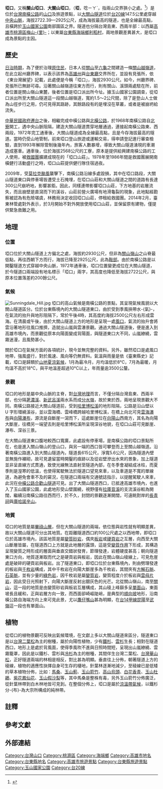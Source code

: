 {{坐標|23|15|54.6|N|120|57|28.9|E|display=title}}
{{multiple image
| footer   = 上圖二張為大關山隧道口的外觀。因關山越嶺道之州廳界所呈現地形是處埡口，大關山隧道從它的正下方穿過中央山脈，故在南橫公路上則以它命名「埡口」；圖右所示西口一景，可見隧道外立有一面寫著「埡口」地名標示牌。
| image1   = 大關山隧道 - panoramio.jpg
| width1   = 200
| caption1 = 東口一景，位於臺東縣。
| image2   = 南橫大關山隧道.JPG
| width2   = 180
| caption2 = 西口一景，位於高雄市。
}}
'''埡口'''{{NoteTag|name=埡口|埡口此名為多數文獻（含學術單位、政府機關之網站記載）所採用，其中在學術方面，各文獻報告偶見「關山埡口」、「大關山埡口」等不同用名，故本文為表統一用名，乃採多數者稱之。至於「啞口」，此一寫法與發音皆與埡口不同，也是常見的錯誤，在《南橫公路梅山－埡口沿線觀光遊憩系統整體規劃研究》有此提及，地名原標示啞口，今已更成埡口。埡口的範圍，在本文撰述是以台20線約142公里左右，向東至152公里左右，涵蓋大關山隧道至向陽大斷崖。}}，又稱'''關山埡口'''、'''大關山埡口'''{{NoteTag|name=埡口}}，（'''埡'''，唸ㄧㄚˋ，指兩山交界狹小之處。<ref>{{Cite web|title=教育部異體字字典|url=https://dict.variants.moe.edu.tw/variants/rbt/word_attribute.rbt?quote_code=QzAxNjky}}</ref>）是位於[[台灣|台灣]][[南橫公路|南橫公路]]的[[山道|山口]]及旅遊景點，以[[大關山隧道|大關山隧道]]位於[[台20線|台20線]]147.5公里處穿越[[中央山脈|中央山脈]]，海拔2722.39—2925公尺，成為海拔最高的隧道{{NoteTag|name=海拔最高|海拔最高的隧道指公路總局所屬之養護道路為範圍，並以《1：10,000天池》標示2722.39公尺高度為依據，相較於合歡山隧道高度僅2564.67公尺，則為次高。}}，也是全線最高點，且橫跨於[[玉山國家公園|玉山國家公園]]南部園區之界{{r|map|mileage|ysnp}}。隧道也分隔台灣島東、西兩半部：以西屬[[高雄市|高雄市]][[桃源區|桃源區]][[梅山里|梅山-{里}-]]；以東屬[[台東縣|台東縣]][[海端鄉|海端鄉]][[利稻村|利稻村]]，兩地景觀差異甚大，是埡口成為景點的主因{{r|海端鄉|桃源鄉|王鑫}}。

==歷史==
[[台灣日治時期|日治時期]]，為了便於治理[[臺灣原住民族|原住民]]，日本人從[[里壟區|關山]]至[[六龜庄|六龜]]之間建造一條[[關山越嶺道|關山越嶺道]]，在此立起州廳界碑，以表示該界為[[高雄州|高雄州]]與[[台東廳|台東廳]]交界所在，並設有見張所，依《東台灣展望》記載，此處便是今稱「埡口」{{NoteTag|name=埡口}}，海拔2930公尺{{r|林古松|毛利}}。如今，州廳界碑、見張所已無跡可尋{{r|林古松}}。沿著關山越嶺道往東方而行，則有關山{{NoteTag|關山駐在所位於關山嶺山東南麓，大關山駐在所位於通往塔關山的山徑旁，依楊淑媛撰《歷史與記憶之間：大關山事件》可知，[[大關山事件|大關山事件]]發生與關山駐在所並無關連，且與大關山駐在所是不同地方，故一字之差可辨析，大關山事件便於本文不撰述。}}、溪頭兩處駐在所，前者位置是關山嶺山東麓，後者位置是埡口派出所今址{{r|林古松}}。據玉山國家公園調查，從埡口派出所至大關山隧道這一段關山越嶺道，寬約1.5～2公尺間，除了是登山人士做為山徑步行之用，仍可見得其路跡，其餘路段有的是埋沒在草叢，或者是被崩坍給流失{{r|林古松}}。

[[中華民國政府遷台|中華民國政府遷台]]之後，相繼完成中橫公路與[[北橫公路|北橫公路]]，於1968年南橫公路自[[北寮里_(南化區)|北寮]]開工，遇中央山脈阻隔，建造大關山隧道貫穿地層通過，連接起南橫公路東、西兩段，1972年完工通車後，大關山隧道成為全線最高點，且是今存海拔最高的隧道{{NoteTag|name=海拔最高}}{{r|tourism|road}}。當時仍受山地管制，前來埡口登山旅遊或運輸交易，得申請登記進行審查檢驗，直到1993年解除管制後幾年內{{NoteTag|name=登山口|1=位於南橫公路上埡口景點已於1993年解除管制範圍，依[http://www.ysnp.gov.tw/needing.aspx?needingID=3&id=3 玉山國家公園網站]公告，關山嶺山仍屬管制範圍，未受申請則不可進入登山口。}}，旅客人數暴增，導致大關山隧道湧現的車潮造成塞車{{r|Yuanshan}}。通車後，位於海拔2568公尺的工寮，原本是提供給興建南橫公路的工人使用，被[[救國團|救國團]]擴建成現在的「埡口山莊」{{r|盧太城}}。1978年至1986年間是救國團展開南橫健行活動盛行之時，埡口山莊提供健行隊住宿過夜{{r|盧太城}}。

2009年，受[[颱風莫拉克_(2009年)|莫拉克颱風]]襲擊下，南橫公路沿線多處毀損，其中在埡口路段，大關山隧道東口與停車場皆遭受土石掩埋，在埡口山莊和大關山隧道之間的道路有長達300公尺崩坍地，影響甚鉅{{r|libertytimes|cdnews}}。因此，同樣連帶影響埡口山莊，下方地基的岩層流失，而且崩壁是直瀉而下的溪谷，山莊前營火廣場有地滑龜裂的現象，此地點經勘察被認為有危險堪虞，林務局決定收回埡口山莊，停租給救國團{{r|王秀亭|汪智博}}。2014年2月，臺東林管處對外表示，於3月開始不對外開放使用埡口山莊，並保留原有建物，僅提供緊急救難之用{{r|王秀亭|汪智博}}。

==地理==
===位置===
埡口位於大關山隧道上方偏北之處{{NoteTag|從各文獻整理出，埡口的位置可分三處：（1）關山越嶺道之州廳界碑所在。（2）地形而言，山脊最低處即為埡口，與州廳界碑位置相距不遠。（3）是指今大關山隧道，為南橫公路通過埡口所在。}}，海拔約2930公尺，但非為[[關山嶺山|關山嶺山]]之山脊最低點，再往西朝下方而行，海拔已降至2925公尺，此為[[鞍部|鞍部]]{{r|Yuanshan}}。由於南橫公路是以開鑿隧道方式穿越中央山脈，1972年通車後，埡口位置變更成位在大關山隧道，於今隧道口兩端設有地名標示「埡口」兩字，其高度也降低至海拔2722公尺，與原本位置落差約200餘公尺{{r|Yuanshan|林古松}}。

===氣候===
[[File:Sunningdale_Hill.jpg|thumb]]
埡口的高山氣候是南橫公路的景點，其呈現氣候風貌以大關山隧道區分。位於台東縣境內的大關山隧道東口，由於受到季風挾帶水-{氣}-，在氣流的抬升與地形阻隔下，常於午後4時，其高度約海拔2500公尺左右形成雲海{{r|search}}。在清晨或午後，由於大關山隧道上方的地形是呈現一處[[風口|風口]]，氣流的抬升會將雲沿著地形往風口推擠，造就出山嵐與雲瀑景觀{{r|search|tourism}}。通過大關山隧道後，便是進入到高雄市境內，而景觀從原本向陽面變成背陽面，與隧道東口大不同，山嵐繚繞，雲霧迷漫，且風勢甚小{{r|search|洪長源}}。

關於埡口在氣候方面的各項統計，現今並無完整的資料{{NoteTag|埡口在各項氣候的記載，如：雨量、氣溫、風速等，由於並無設立測候站，在有關文獻甚少，且桃源鄉與海端鄉尚無鄉志，故無法對於埡口做確實的氣候瞭解。}}。另外，雖然埡口是處風口地帶，強風盛行，對於風速、風向等仍無資料{{r|exploitation}}。氣溫與雨量是依《臺東縣史》記載，埡口是歸類於[[山地夏涼氣候|山地夏涼氣候]]，1月為最冷月，月均溫低於8℃，7月為最暖，月均溫不高於18℃，與平地溫差超過10℃以上，年雨量逾3500公釐{{r|weather}}。

===景觀===
埡口的地形是屬中央山脈的主脊，對[[台灣地理|台灣地理]]而言，不僅分隔台灣島東、西兩半部，也分隔[[荖濃溪|荖濃溪]]、[[新武呂溪|新武呂溪]]兩水系而成[[分水嶺|分水嶺]]，故於東於西，兩地呈現景觀大不同{{r|王鑫}}。南橫公路接近大關山隧道前，受到[[哈里博松溪|哈里博松溪]]{{NoteTag|哈里博松溪是新武呂溪上游，源自向陽大斷崖，至[[利稻|利稻]]與[[馬斯博爾溪|馬斯博爾溪]]匯流，南橫公路於該溪東北側沿岸而行。}}的地形阻隔，公路是沿山壁以 U 字形環繞溪谷，並以雲海橋、雲峰橋跨越哈里博松溪，在橋上向北可見[[雲海瀑布|雲海瀑布]]與[[向陽瀑布|向陽瀑布]]，源流是自斷崖一瀉而下，這處斷崖位在[[向陽山|向陽山]]西南方，其名為向陽大斷崖，往橋另一端望去則是哈里博松溪所呈現深谷地貌，在埡口山莊可見斷崖、瀑布、深谷三景{{r|海端鄉|王鑫|tourism}}。

在大關山隧道東口腹地較西口寬廣，此處設有停車場，是南橫公路的埡口景點所在，也是進入關山嶺山的登山口{{NoteTag|name=登山口}}，與另一端的西口皆可攀登而上至關山越嶺道{{r|洪長源|Yuanshan|林古松}}。沿著南橫公路進入到大關山隧道內，隧道長615公尺，淨寬5.6公尺，因為隧道內壁並無施作襯砌，故可見遺留當時開鑿的痕跡以及從岩壁滲出水來的景象，加上隧道並非呈直線方式貫通，致使光線無法直射至隧道內部，在冬季會凝結成冰柱，而夏季則是溼寒的低溫，也使得駕駛無法於隧道口望見來車，以及車道是不寬的單線道，為避免會車不及的窘況，在隧道口兩端有交通號誌指示，以提醒駕駛人來車，此況在[[中橫公路|中橫公路]][[大禹嶺#合歡山隧道|合歡山隧道]]可見{{r|search|tourism|洪長源|tunnel}}。出了大關山隧道西口，已抵達高雄市境內，也進入了玉山國家公園，此處地形受山壁圍繞，視野僅有[[拉庫音溪|拉庫音溪]]的支流溪谷較為開闊，繼續沿南橫公路往西而行，於不久，封閉的景觀逐漸開闊，可遠眺對岸的[[長青祠|長青祠]]與[[庫哈諾辛山|庫哈諾辛山]]{{r|map|search}}。

===地質===
埡口的地質是屬[[畢祿山層|畢祿山層]]，但在大關山隧道的兩端，依位態與岩性就有明顯差異，故以大關山隧道可分出其地質{{r|geology}}。在距離隧道西口約100公尺處之以西地帶，即埡口位於高雄市境內，該區地質是屬[[變質砂岩|變質砂岩]]，偶夾[[板岩|板岩]]或[[硬頁岩|硬頁岩]]之互層，向西至大關山斷層皆屬，在隧道西口上方就是此地層的露頭，這是受[[變質作用|變質作用]]下形成，其構造呈現變質之時形成的層面與垂直交錯狀發育，節理發達，岩體硬度甚高；朝向隧道東口方向，地質逐漸取而代之是硬頁岩與板岩，因此在關山嶺山稜線上，可見危崖處是破碎的硬頁岩與板岩{{r|洪長源|geology|report}}。出了隧道東口，即埡口位於台東縣境內，則由劈理發達的板岩與[[千枚岩|千枚岩]]構成，其中千枚岩在向陽大斷崖多為千枚岩，其間夾有[[方解石|方解石脈]]、[[石英|石英脈]]，並有少量的[[綠色岩|綠色岩]]，因千枚岩是屬[[變質岩|變質岩]]，變質程度介於板岩與[[雲母片岩|雲母片岩]]，因此受日光照射下，向陽大斷崖反射出銀灰色的光芒{{r|tourism|geology|report}}。北從關山嶺山，南至[[關山|關山]]，這一段的地質是由變質砂岩與板岩互層構成，其山稜上峰巔多呈[[單面山|單面山]]，東面坡長且緩和，正與岩層方向一致，而西面卻崎嶇陡峭，是典型的[[順向坡|順向坡]]地形，沿南橫公路自海端方向上來可見此景，尤以[[鷹仔嘴山|鷹仔嘴山]]甚為明顯，在[[台14甲線|台14甲線]][[昆陽_(南投縣)|昆陽]]至[[武嶺|武嶺]]這一段也有單面山{{NoteTag|這處單面山是[[合歡山|合歡主峰]]向南延伸的山麓，[[中橫公路|中橫公路]][[霧社支線|霧社支線]]於此橫切其山腰，闢成現今所見[[台14甲線|台14甲線]]，於[[昆陽_(南投縣)|昆陽]]、[[武嶺|武嶺]]皆可見單面山景觀。}}{{r|王鑫}}。

==植物==
從埡口的植物景觀可反映出氣候環境，在文獻上多以大關山隧道來區分，隧道東口是以[[台灣二葉松|台灣二葉松]]為主的樹種，屬於向陽性植物，少有[[台灣鐵杉|鐵杉]]、[[台灣雲杉|雲杉]]生長；相對在隧道西口，地形上是處於背風面，使得季風吹不進與日照時間短，呈現出山嵐繚繞、雲霧籠罩，因此是以鐵杉、雲杉與[[台灣冷杉|冷杉]]為主的樹種，其間伴生台灣二葉松、[[台灣華山松|台灣華山松]]，正好隧道兩端的林相是相反，對比甚為明顯{{r|search|洪長源|landscape}}。垂直往上分佈，朝著隧道上方的稜線，植物的適應性抉擇自身可生存的棲地，針葉林逐漸地減少，至稜線已是低矮的草本植物分佈，比如：[[馬桑|馬桑]]、[[玉山薊|玉山薊]]、[[玉山箭竹|玉山箭竹]]、[[高山烏頭|高山烏頭]]、[[白花香青|白花香青]]、[[玉山杜鵑|玉山杜鵑]]、[[紫花鳳仙花|紫花鳳仙花]]、[[玉山假沙梨|玉山假沙梨]]等，其中馬桑是整株有毒，另外玉山箭竹分佈廣泛，從針葉林帶到白木林地皆可見到{{r|search|Yuanshan}}。在整個分佈上，埡口是屬於[[涼溫帶氣候|涼溫帶氣候]]，以鐵杉分-{布}-為大宗所構成的純林帶{{r|Yuanshan|distribution}}。

==註釋==
{{NoteFoot}}

==參考文獻==
{{reflist|3|refs=
<ref name="map">{{cite book |title=《1：10,000天池》 |chapter=圖號：9519-I-24 |publisher=林務局 農林航空測量所 |year=1983 |language=zh-tw }}</ref>

<ref name="mileage">{{cite web |url=http://www.thb.gov.tw/TM/Menus/Menu02/main0203/main0203-4.aspx |title=臺20線里程-{表}- |publisher=公路總局 |accessdate=2010-04-11 |archiveurl=https://web.archive.org/web/20110616052722/http://www.thb.gov.tw/TM/Menus/Menu02/main0203/main0203-4.aspx |archivedate=2011-06-16 |language=zh-tw }}</ref>

<ref name="ysnp">{{cite web |url=http://www.ysnp.gov.tw/navigation.aspx?navigationID=2 |title=南部園區 導覽地圖 |publisher=玉山國家公園管理處|accessdate=2010-05-13 |archiveurl=https://web.archive.org/web/20100417031427/http://www.ysnp.gov.tw/navigation.aspx?navigationID=2 |archivedate=2010-04-17 |language=zh-tw }}</ref>

<ref name=海端鄉>{{cite book |title=《1：55,000海端鄉行政區域圖》 |publisher=內政部 |year=2005 |language=zh-tw |isbn=9860030960 }}</ref>

<ref name=桃源鄉>{{cite book |title=《1：60,000桃源鄉行政區域圖》 |publisher=內政部 |year=2005 |language=zh-tw |isbn=9860026106 }}</ref>

<ref name=王鑫>{{cite book |author=王鑫 |title=《大自然》（第53期） |chapter=壯哉！南橫！南部橫貫公路沿線地形景觀 |publisher=自然生態保育協會 |year=1999 |language=zh-tw }}</ref>

<ref name="search">{{cite book |author1=孔憲法 |author2=施鴻志 |title=《玉山國家公園研究叢刊》 |chapter=南橫公路梅山－埡口沿線觀光遊憩系統整體規劃研究 |publisher=玉山國家公園管理處 |date=1989-12 |language=zh-tw }}</ref>

<ref name="tourism">{{cite book |author=施添福 |title=《臺東縣史》（觀光篇） |chapter=南橫公路之旅 |publisher=臺東縣政府文化局 |isbn=9570274603 |date=2000-12 |language=zh-tw }}</ref>

<ref name=洪長源>{{cite book |author=洪長源 |title=《臺灣月刊》（第262期） |chapter=南橫的守護者：關山嶺山 |publisher=臺灣省政府 |date=2004-10 |language=zh-tw }}</ref>

<ref name="exploitation">{{cite book |title=《經濟建設動員委員會研究叢刊》（綜合研究類第1號） |chapter=南部橫貫公路沿線資源開發研究報告 |publisher=經濟建設動員委員會 |year=1972 |language=zh-tw }}</ref>

<ref name="weather">{{cite book |author=林玉茹等人 |title=《臺東縣史》（地理篇） |chapter=第四章：氣候 |publisher=臺東縣政府 |year=1999 |language=zh-tw |isbn=9570232471 }}</ref>

<ref name="Yuanshan">{{cite book |author1=陳玉釧 |author2=曾麗芬 |author3=黃麗玉 |title=《玉山國家公園南橫解說手冊》 |publisher=玉山國家公園管理處|date=2007-04 |language=zh-tw }}</ref>

<ref name=林古松>{{cite book |author=林古松 |title=《玉山國家公園關山越嶺古道調查研究報告》 |publisher=玉山國家公園管理處 |date=1989-09 |language=zh-tw }}</ref>

<ref name=tunnel>{{cite book |author1=陳永興 |author2=許阿明 |title=《臺灣公路工程》（第34卷 第5期） |chapterurl=http://www.thb.gov.tw/tm/Menus/Menu09/main0901/921/34/3405-2.pdf |chapter=南橫公路天池（長青祠）～檜谷路段及大關山隧道口兩端景觀改善成效探討 |publisher=公路總局 |year=2008 |language=zh-tw }}</ref>

<ref name="geology">{{cite book |author=賴典章 |title=《玉山國家公園關山地區[[地質調查|地質調查]]暨解說規劃調查報告書》 |publisher=玉山國家公園管理處 |date=1988-04-30 |language=zh-tw }}</ref>

<ref name="report">{{cite book |author=劉憲德 |title=《國家公園學報》（第1卷 第1期） |chapter=南橫公路梅山至啞口間公路沿線地質調查與研究 |publisher=營建署國家公園組 |year=1989 |language=zh-tw }}</ref>

<ref name=毛利>{{cite book |author=毛利之俊 |title=《東臺灣展望》 |publisher=原民文化 |year=2003 |language=zh-tw |isbn=957849193X }}</ref>

<ref name="road">{{cite book |author=陳俊 |title=《臺灣道路發展史》 |chapter=南部橫貫公路及支線之開築 |publisher=交通部運輸研究所|date=1987-10 |language=zh-tw }}</ref>

<ref name="libertytimes">{{cite news |url=http://www.libertytimes.com.tw/2009/new/sep/9/today-south15.htm |title=《八八災後》南橫埡口大坍方 地貌大走樣 |publisher=自由時報 |date=2009-09-09|accessdate=2010-03-29 |archiveurl=https://web.archive.org/web/20091113221958/http://www.libertytimes.com.tw/2009/new/sep/9/today-south15.htm |archivedate=2009-11-13 |language=zh-tw }}</ref>

<ref name="cdnews">{{cite news |url=http://www.cdnews.com.tw/cdnews_site/docDetail.jsp?coluid=124&docid=101085524 |title=千瘡百孔 南橫群山易容 |publisher=中央日報|date=2010-03-07|accessdate=2010-03-29 |archiveurl=https://web.archive.org/web/20160304100109/http://www.cdnews.com.tw/cdnews_site/docDetail.jsp?coluid=124&docid=101085524 |archivedate=2016-03-04 |language=zh-tw }}</ref>

<ref name="landscape">{{cite web |url=http://www.ysnp.gov.tw/landscape.aspx?landscapeID=2 |title=南部園區 景觀據點 |publisher=玉山國家公園管理處|accessdate=2010-05-03 |archivedate=2019-05-22 |archiveurl=https://web.archive.org/web/20190522224449/https://www.ysnp.gov.tw/landscape.aspx?landscapeID=2 |deadurl=no |language=zh-tw }}</ref>

<ref name="distribution">{{cite book |chapterurl=http://taiwanplants.ndap.org.tw/swf/a06_c01.swf |chapter=臺灣植群垂直分-{布}--{表}- |title=發現臺灣植物 |publisher=國家科學委員會、中央研究院植物研究所 |accessdate=2010-05-09 |language=zh-tw }}</ref>

<ref name=盧太城>{{cite news |author=盧太城 |url=http://www.cna.com.tw/news/asoc/201402120430-1.aspx |title=南橫回憶 埡口山莊走入歷史 |publisher=中央通訊社 |date=2014-02-12 |accessdate=2014-04-09 |archiveurl=https://web.archive.org/web/20140303083203/http://www.cna.com.tw/news/asoc/201402120430-1.aspx |archivedate=2014-03-03 |language=zh-tw }}</ref>

<ref name=王秀亭>{{cite news |author=王秀亭 |url=http://news.ltn.com.tw/news/local/paper/753948 |title=〈南部〉修復困難 南橫埡口山莊下月走入歷史 |publisher=自由時報 |date=2014-02-13 |accessdate=2014-04-09 |archivedate=2019-05-20 |archiveurl=https://web.archive.org/web/20190520214026/https://news.ltn.com.tw/news/local/paper/753948 |deadurl=no |language=zh-tw }}</ref>

<ref name=汪智博>{{cite news |author=汪智博 |url=http://www.appledaily.com.tw/realtimenews/article/new/20140213/343939/ |title=南橫埡口山莊 即將走入歷史 |publisher=蘋果日報 |date=2014-02-13 |accessdate=2014-04-09 |archivedate=2016-03-04 |archiveurl=https://web.archive.org/web/20160304134440/http://www.appledaily.com.tw/realtimenews/article/new/20140213/343939/ |deadurl=no |language=zh-tw }}</ref>
}}

==外部連結==
{{commons category|Wukou (Southern Cross Island Highway)}}
{{南橫公路}}

[[Category:台灣山口|Category:台灣山口]]
[[Category:桃源區|Category:桃源區]]
[[Category:海端鄉|Category:海端鄉]]
[[Category:高雄市地名|Category:高雄市地名]]
[[Category:台東縣地名|Category:台東縣地名]]
[[Category:高雄市旅遊景點|Category:高雄市旅遊景點]]
[[Category:台東縣旅遊景點|Category:台東縣旅遊景點]]
[[Category:玉山國家公園|Category:玉山國家公園]]
[[Category:台20線|Category:台20線]]